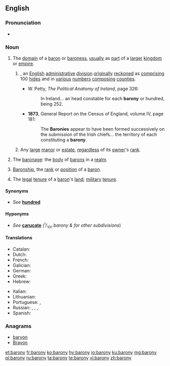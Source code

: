 ==English==

===Pronunciation===
* {{a|UK}} {{IPA|/ˈbæ.ɹə.ni/|lang=en}}

===Noun===
{{en-noun|baronies}}

# The [[domain]] of a [[baron]] or [[baroness]], [[usually]] as [[part]] of a [[larger]] [[kingdom]] or [[empire]].
## {{context|historical|Ireland}} {{altname|hundred|nodot=1|lang=en}}, an [[English]] [[administrative]] [[division]] [[originally]] [[reckoned]] as [[comprising]] 100 [[hide]]s and in [[various]] [[number]]s [[composing]] [[counties]].
##* {{ante|1687}} W. Petty, ''The Political Anatomy of Ireland'', page 326:
##*: In Ireland... an<!--sic--> head constable for each '''barony''' or hundred, being 252.
##* '''1873''', General Report on the Census of England, volume IV, page 181:
##*: The '''Baronies''' appear to have been formed successively on the submission of the Irish chiefs... the territory of each constituting a '''barony'''.
## {{context|Scotland|lang=en}} Any [[large]] [[manor]] or [[estate]], [[regardless]] of its [[owner]]'s [[rank]].
# {{context|obsolete|lang=en}} The [[baronage]]: the [[body]] of [[barons]] in a [[realm]].
# [[baronship|Baronship]], the [[rank]] or [[position]] of a [[baron]].
# {{context|law|lang=en}} The [[legal]] [[tenure]] of a [[baron]]'s [[land]]; [[military]] [[tenure]].

====Synonyms====
* {{sense|administrative division}} ''See'' '''[[hundred]]'''

====Hyponyms====
* {{sense|administrative division}} ''See'' '''[[carucate]]''' (''<sup><small>1</small></sup>/<sub><small>100</small></sub> barony & for other subdivisions'')

====Translations====
{{trans-top|a dominion ruled by a baron or baroness}}
* Catalan: {{t+|ca|baronia|f}}
* Dutch: {{t|nl|baronie|f}}
* French: {{t+|fr|baronnie|f}}
* Galician: {{t|gl|baronía|f}}
* German: {{t|de|Baronie|f}}
* Greek: {{t+|el|βαρονία|f|sc=Grek}}
* Hebrew: {{t|he|ברונות|f|tr=bronút}}
{{trans-mid}}
* Italian: {{t|it|baronia|f}}
* Lithuanian: {{t|lt|baronija|f}}
* Portuguese: {{t+|pt|baronato|m}}, {{t+|pt|baronia|f}}
* Russian: {{t+|ru|во́тчина|f}}, {{t+|ru|поме́стье|n}}, {{t+|ru|владе́ние|n}}, {{t+|ru|име́ние|n}}
* Spanish: {{t|es|baronía|f}}
{{trans-bottom}}

===Anagrams===
* [[baryon#English|baryon]]
* [[Brayon#English|Brayon]]

[[et:barony]]
[[fr:barony]]
[[ko:barony]]
[[hy:barony]]
[[io:barony]]
[[ku:barony]]
[[mg:barony]]
[[pl:barony]]
[[ru:barony]]
[[ta:barony]]
[[te:barony]]
[[vi:barony]]
[[zh:barony]]